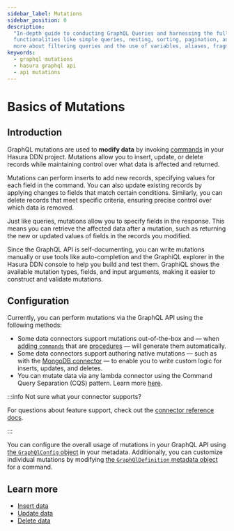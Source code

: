 ```yaml
---
sidebar_label: Mutations
sidebar_position: 0
description:
  "In-depth guide to conducting GraphQL Queries and harnessing the full potential of Hasura's GraphQL API. Discover
  functionalities like simple queries, nesting, sorting, pagination, and employing multiple arguments or queries. Learn
  more about filtering queries and the use of variables, aliases, fragments, and directives."
keywords:
  - graphql mutations
  - hasura graphql api
  - api mutations
---
```


# Basics of Mutations

## Introduction

GraphQL mutations are used to **modify data** by invoking [commands](/supergraph-modeling/commands.mdx) in your Hasura
DDN project. Mutations allow you to insert, update, or delete records while maintaining control over what data is
affected and returned.

Mutations can perform inserts to add new records, specifying values for each field in the command. You can also update
existing records by applying changes to fields that match certain conditions. Similarly, you can delete records that
meet specific criteria, ensuring precise control over which data is removed.

Just like queries, mutations allow you to specify fields in the response. This means you can retrieve the affected data
after a mutation, such as returning the new or updated values of fields in the records you modified.

Since the GraphQL API is self-documenting, you can write mutations manually or use tools like auto-completion and the
GraphiQL explorer in the Hasura DDN console to help you build and test them. GraphiQL shows the available mutation
types, fields, and input arguments, making it easier to construct and validate mutations.

## Configuration

Currently, you can perform mutations via the GraphQL API using the following methods:

- Some data connectors support mutations out-of-the-box and — when
  [adding `commands`](/reference/cli/commands/ddn_command_add.mdx) that are
  [procedures](/supergraph-modeling/commands.mdx#command-procedurename) — will generate them automatically.
- Some data connectors support authoring native mutations — such as with the
  [MongoDB connector](/reference/connectors/mongodb/native-operations/native-mutations.mdx) — to enable you to write
  custom logic for inserts, updates, and deletes.
- You can mutate data via any lambda connector using the Command Query Separation (CQS) pattern. Learn more
  [here](/business-logic/tutorials/1-add-custom-logic.mdx).

:::info Not sure what your connector supports?

For questions about feature support, check out the [connector reference docs](/reference/connectors/index.mdx).

:::

You can configure the overall usage of mutations in your GraphQL API using
[the `GraphQlConfig` object](/supergraph-modeling/graphql-config.mdx#graphqlconfig-mutationgraphqlconfig) in your
metadata. Additionally, you can customize individual mutations by modifying
[the `GraphQlDefinition` metadata object](/supergraph-modeling/commands.mdx#command-commandgraphqldefinition) for a
command.

## Learn more

- [Insert data](/graphql-api/mutations/insert-data.mdx)
- [Update data](/graphql-api/mutations/update-data.mdx)
- [Delete data](/graphql-api/mutations/delete-data.mdx)
